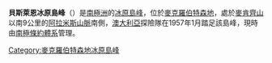 {{expand|time=2014-01-02T16:51:21+00:00}}
{{unreferenced|time=2014-01-02T16:51:21+00:00}}
{{Coord|70|46|S|67|1|E|source:GNIS|display=title}}

'''貝斯萊恩冰原島峰'''（{{lang-en|Baseline Nunataks}}）是[[南極洲|南極洲]]的[[冰原島峰|冰原島峰]]，位於[[麥克羅伯特森地|麥克羅伯特森地]]，處於[[麥肯齊山|麥肯齊山]]以南9公里的[[阿拉米斯山脈|阿拉米斯山脈]]南側，[[澳大利亞|澳大利亞]]探險隊在1957年1月踏足該島峰，現時由[[南極條約體系|南極條約體系]]管理。

{{DEFAULTSORT:Baseline Nunataks}}
[[Category:麥克羅伯特森地冰原島峰|Category:麥克羅伯特森地冰原島峰]]


{{MacRobertsonLand-geo-stub}}